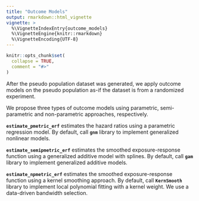 ```yaml
---
title: "Outcome Models"
output: rmarkdown::html_vignette
vignette: >
  %\VignetteIndexEntry{outcome_models}
  %\VignetteEngine{knitr::rmarkdown}
  %\VignetteEncoding{UTF-8}
---
```


```r
knitr::opts_chunk$set(
  collapse = TRUE,
  comment = "#>"
)
```

After the pseudo population dataset was generated, we apply outcome models on the pseudo population as-if the dataset is from a randomized experiment.

We propose three types of outcome models using parametric, semi-parametric and non-parametric approaches, respectively.

**`estimate_pmetric_erf`** estimates the hazard ratios using a parametric regression model. By default, call **`gnm`** library to implement generalized nonlinear models.

**`estimate_semipmetric_erf`** estimates the smoothed exposure-response function using a generalized additive model with splines. By default, call **`gam`** library to implement generalized additive models.

**`estimate_npmetric_erf`** estimates the smoothed exposure-response function using a kernel smoothing approach. By default, call **`KernSmooth`** library to implement local polynomial fitting with a kernel weight. We use a data-driven bandwidth selection. 
